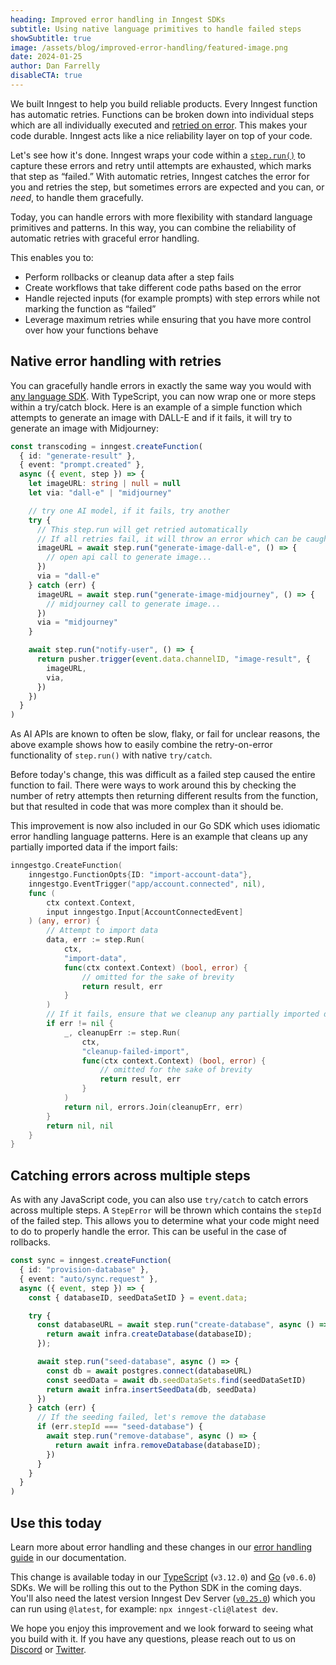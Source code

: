 ```yaml
---
heading: Improved error handling in Inngest SDKs
subtitle: Using native language primitives to handle failed steps
showSubtitle: true
image: /assets/blog/improved-error-handling/featured-image.png
date: 2024-01-25
author: Dan Farrelly
disableCTA: true
---
```


We built Inngest to help you build reliable products. Every Inngest function has automatic retries. Functions can be broken down into individual steps which are all individually executed and [retried on error](/docs/functions/retries). This makes your code durable. Inngest acts like a nice reliability layer on top of your code.

Let's see how it's done. Inngest wraps your code within a [`step.run()`](/docs/reference/functions/step-run) to capture these errors and retry until attempts are exhausted, which marks that step as “failed.” With automatic retries, Inngest catches the error for you and retries the step, but sometimes errors are expected and you can, or _need_, to handle them gracefully.

Today, you can handle errors with more flexibility with standard language primitives and patterns. In this way, you can combine the reliability of automatic retries with graceful error handling.

This enables you to:

* Perform rollbacks or cleanup data after a step fails
* Create workflows that take different code paths based on the error
* Handle rejected inputs (for example prompts) with step errors while not marking the function as “failed”
* Leverage maximum retries while ensuring that you have more control over how your functions behave

## Native error handling with retries

You can gracefully handle errors in exactly the same way you would with [any language SDK](/blog/cross-language-support-with-new-sdks). With TypeScript, you can now wrap one or more steps within a try/catch block. Here is an example of a simple function which attempts to generate an image with DALL-E and if it fails, it will try to generate an image with Midjourney:


```typescript
const transcoding = inngest.createFunction(
  { id: "generate-result" },
  { event: "prompt.created" },
  async ({ event, step }) => {
    let imageURL: string | null = null
    let via: "dall-e" | "midjourney"

    // try one AI model, if it fails, try another
    try {
      // This step.run will get retried automatically
      // If all retries fail, it will throw an error which can be caught
      imageURL = await step.run("generate-image-dall-e", () => {
        // open api call to generate image...
      })
      via = "dall-e"
    } catch (err) {
      imageURL = await step.run("generate-image-midjourney", () => {
        // midjourney call to generate image...
      })
      via = "midjourney"
    }

    await step.run("notify-user", () => {
      return pusher.trigger(event.data.channelID, "image-result", {
        imageURL,
        via,
      })
    })
  }
)
```


As AI APIs are known to often be slow, flaky, or fail for unclear reasons, the above example shows how to easily combine the retry-on-error functionality of `step.run()` with native `try/catch`.

Before today's change, this was difficult as a failed step caused the entire function to fail. There were ways to work around this by checking the number of retry attempts then returning different results from the function, but that resulted in code that was more complex than it should be.

This improvement is now also included in our Go SDK which uses idiomatic error handling language patterns. Here is an example that cleans up any partially imported data if the import fails:

```go
inngestgo.CreateFunction(
	inngestgo.FunctionOpts{ID: "import-account-data"},
	inngestgo.EventTrigger("app/account.connected", nil),
	func (
		ctx context.Context,
		input inngestgo.Input[AccountConnectedEvent]
	) (any, error) {
		// Attempt to import data
		data, err := step.Run(
			ctx,
			"import-data",
			func(ctx context.Context) (bool, error) {
				// omitted for the sake of brevity
				return result, err
			}
		)
		// If it fails, ensure that we cleanup any partially imported data
		if err != nil {
			_, cleanupErr := step.Run(
				ctx,
				"cleanup-failed-import",
				func(ctx context.Context) (bool, error) {
					// omitted for the sake of brevity
					return result, err
				}
			)
			return nil, errors.Join(cleanupErr, err)
		}
		return nil, nil
	}
}
```

## Catching errors across multiple steps

As with any JavaScript code, you can also use `try/catch` to catch errors across multiple steps. A `StepError` will be thrown which contains the `stepId` of the failed step. This allows you to determine what your code might need to do to properly handle the error. This can be useful in the case of rollbacks.

```typescript
const sync = inngest.createFunction(
  { id: "provision-database" },
  { event: "auto/sync.request" },
  async ({ event, step }) => {
    const { databaseID, seedDataSetID } = event.data;

    try {
      const databaseURL = await step.run("create-database", async () => {
        return await infra.createDatabase(databaseID);
      });

      await step.run("seed-database", async () => {
        const db = await postgres.connect(databaseURL)
        const seedData = await db.seedDataSets.find(seedDataSetID)
        return await infra.insertSeedData(db, seedData)
      })
    } catch (err) {
      // If the seeding failed, let's remove the database
      if (err.stepId === "seed-database") {
        await step.run("remove-database", async () => {
          return await infra.removeDatabase(databaseID);
        })
      }
    }
  }
)

```

## Use this today

Learn more about error handling and these changes in our [error handling guide](/docs/guides/error-handling) in our documentation.

This change is available today in our [TypeScript](/docs/reference/typescript) (`v3.12.0`) and [Go](https://pkg.go.dev/github.com/inngest/inngestgo) (`v0.6.0`) SDKs. We will be rolling this out to the Python SDK in the coming days. You'll also need the latest version Inngest Dev Server ([`v0.25.0`](https://github.com/inngest/inngest)) which you can run using `@latest`, for example: `npx inngest-cli@latest dev`.

We hope you enjoy this improvement and we look forward to seeing what you build with it. If you have any questions, please reach out to us on [Discord](/discord) or [Twitter](https://twitter.com/inngest).